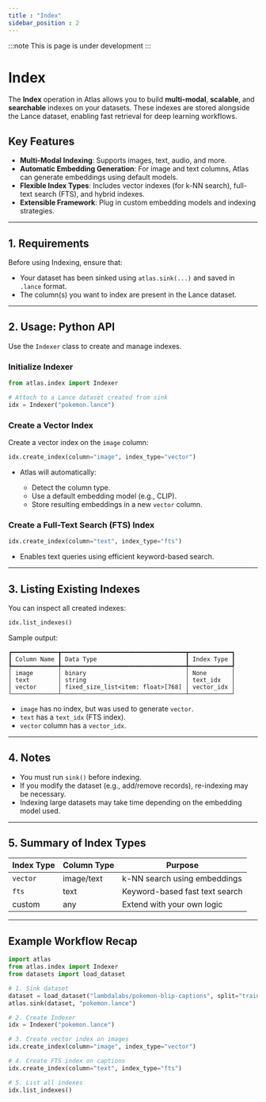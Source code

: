 ```yaml
---
title : "Index"
sidebar_position : 2
---
```


:::note 
This is page is under development 
:::

# Index
The **Index** operation in Atlas allows you to build **multi-modal**, **scalable**, and **searchable** indexes on your datasets. These indexes are stored alongside the Lance dataset, enabling fast retrieval for deep learning workflows.

## Key Features

* **Multi-Modal Indexing**: Supports images, text, audio, and more.
* **Automatic Embedding Generation**: For image and text columns, Atlas can generate embeddings using default models.
* **Flexible Index Types**: Includes vector indexes (for k-NN search), full-text search (FTS), and hybrid indexes.
* **Extensible Framework**: Plug in custom embedding models and indexing strategies.

---

## 1. Requirements

Before using Indexing, ensure that:

* Your dataset has been sinked using `atlas.sink(...)` and saved in `.lance` format.
* The column(s) you want to index are present in the Lance dataset.

---

## 2. Usage: Python API

Use the `Indexer` class to create and manage indexes.

### **Initialize Indexer**

```python
from atlas.index import Indexer

# Attach to a Lance dataset created from sink
idx = Indexer("pokemon.lance")
```

### **Create a Vector Index**

Create a vector index on the `image` column:

```python
idx.create_index(column="image", index_type="vector")
```

* Atlas will automatically:

  * Detect the column type.
  * Use a default embedding model (e.g., CLIP).
  * Store resulting embeddings in a new `vector` column.

### **Create a Full-Text Search (FTS) Index**

```python
idx.create_index(column="text", index_type="fts")
```

* Enables text queries using efficient keyword-based search.

---

## 3. Listing Existing Indexes

You can inspect all created indexes:

```python
idx.list_indexes()
```

Sample output:

```
┏━━━━━━━━━━━━━┳━━━━━━━━━━━━━━━━━━━━━━━━━━━━━━━━━━━┳━━━━━━━━━━━━┓
┃ Column Name ┃ Data Type                         ┃ Index Type ┃
┡━━━━━━━━━━━━━╇━━━━━━━━━━━━━━━━━━━━━━━━━━━━━━━━━━━╇━━━━━━━━━━━━┩
│ image       │ binary                            │ None       │
│ text        │ string                            │ text_idx   │
│ vector      │ fixed_size_list<item: float>[768] │ vector_idx │
└─────────────┴───────────────────────────────────┴────────────┘
```

* `image` has no index, but was used to generate `vector`.
* `text` has a `text_idx` (FTS index).
* `vector` column has a `vector_idx`.

---

## 4. Notes

* You must run `sink()` before indexing.
* If you modify the dataset (e.g., add/remove records), re-indexing may be necessary.
* Indexing large datasets may take time depending on the embedding model used.

---

## 5. Summary of Index Types

| Index Type | Column Type | Purpose                        |
| ---------- | ----------- | ------------------------------ |
| `vector`   | image/text  | k-NN search using embeddings   |
| `fts`      | text        | Keyword-based fast text search |
| custom     | any         | Extend with your own logic     |

---

## Example Workflow Recap

```python
import atlas
from atlas.index import Indexer
from datasets import load_dataset

# 1. Sink dataset
dataset = load_dataset("lambdalabs/pokemon-blip-captions", split="train")
atlas.sink(dataset, "pokemon.lance")

# 2. Create Indexer
idx = Indexer("pokemon.lance")

# 3. Create vector index on images
idx.create_index(column="image", index_type="vector")

# 4. Create FTS index on captions
idx.create_index(column="text", index_type="fts")

# 5. List all indexes
idx.list_indexes()
```
